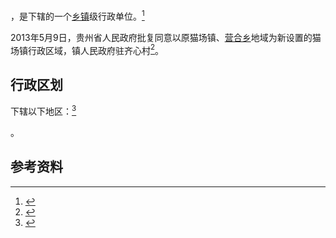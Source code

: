 {{中国乡级行政区|52/05/24/103/000}}

'''{{PAGENAMEBASE}}'''，是{{PRC admin/fullname|52/05/24/103/000|3}}下辖的一个[[乡镇|乡镇]]级行政单位。<ref>{{PRC admin/ref sgc|{{PRC admin/parent|52/05/24/103/000}}}}</ref>

2013年5月9日，贵州省人民政府批复同意以原猫场镇、[[营合乡|营合乡]]地域为新设置的猫场镇行政区域，镇人民政府驻齐心村<ref>{{Cite web |url=http://www.gzgov.gov.cn/xxgk/jbxxgk/fgwj/zfwj/qfh/201507/t20150703_298092.html |title=省人民政府关于同意毕节市织金县猫场镇营合乡合并设置新的猫场镇的批复（黔府函〔2013〕95号） |accessdate=2017-09-04 |archive-date=2017-09-05 |archive-url=https://web.archive.org/web/20170905010834/http://www.gzgov.gov.cn/xxgk/jbxxgk/fgwj/zfwj/qfh/201507/t20150703_298092.html |dead-url=yes }}</ref>。

== 行政区划 ==

{{PAGENAMEBASE}}下辖以下地区：<ref>{{PRC admin/ref sgc|52/05/24/103/000}}</ref>

{{PRC admin/children|52/05/24/103/000}}。

== 参考资料 ==

{{reflist}}

{{行政区划小作品}}
{{PRC admin/navcat|52/05/24/103/000}}